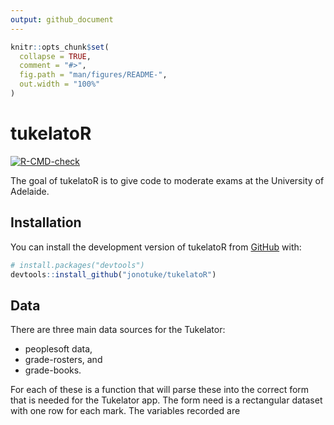```yaml
---
output: github_document
---
```


<!-- README.md is generated from README.Rmd. Please edit that file -->

```r
knitr::opts_chunk$set(
  collapse = TRUE,
  comment = "#>",
  fig.path = "man/figures/README-",
  out.width = "100%"
)
```

# tukelatoR

<!-- badges: start -->
[![R-CMD-check](https://github.com/jonotuke/tukelatoR/actions/workflows/R-CMD-check.yaml/badge.svg)](https://github.com/jonotuke/tukelatoR/actions/workflows/R-CMD-check.yaml)
<!-- badges: end -->

The goal of tukelatoR is to give code to moderate exams at the University of Adelaide. 

## Installation

You can install the development version of tukelatoR from [GitHub](https://github.com/) with:

``` r
# install.packages("devtools")
devtools::install_github("jonotuke/tukelatoR")
```

## Data
There are three main data sources for the Tukelator:

- peoplesoft data, 
- grade-rosters, and
- grade-books. 

For each of these is a function that will parse these into the correct form that is needed for the Tukelator app. The form need is a rectangular dataset with one row for each mark. The variables recorded are
